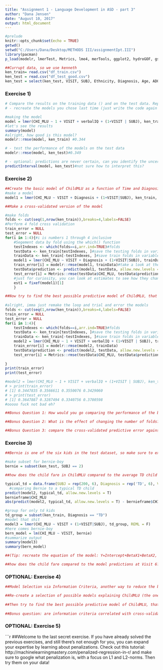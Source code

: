 ```yaml
---
title: "Assignment 1 - Language Development in ASD - part 3"
author: "Dana Jensen"
date: "August 10, 2017"
output: html_document
---
```

```r
#prelude
knitr::opts_chunk$set(echo = TRUE)
getwd()
setwd("C:/Users/Dana/Desktop/METHODS III/assignmentIpt.III")
library(pacman)
p_load(modelr, lmerTest, Metrics, lme4, merTools, ggplot2, hydroGOF, gstat, dplyr, stringr, plyr, caret)

##Currupt data, so we use kenneth
ken_train= read.csv("df_train.csv")
ken_test = read.csv("df_test_good.csv")
ken_test = select(ken_test, VISIT, SUBJ, Ethnicity, Diagnosis, Age, ADOS, types_CHI, tokens_CHI, CHI_MLU, verbalIQ, nonVerbalIQ, types_MOT, MOT_MLU, tokens_MOT)
```

### Exercise 1)

```r
# Compare the results on the training data () and on the test data. Report both of them. Discuss why they are different.
# - recreate the models you chose last time (just write the code again and apply it to Assignment2TrainData1.csv)

#making the model
model = lmer(CHI_MLU ~ 1 + VISIT + verbalIQ + (1+VISIT | SUBJ), ken_train, REML = F)
#let's see the results
summary(model)
#alright, how good is this model?
modelr::rmse(model, ken_train) #0.344

# - test the performance of the models on the test data 
modelr::rmse(model, ken_test)#0.349

# - optional: predictions are never certain, can you identify the uncertainty of the predictions? (e.g. google predictinterval())
predictInterval(model, ken_test)#not sure how to interpret this?

```

### Exercise 2)
```r
##Create the basic model of ChildMLU as a function of Time and Diagnosis (don't forget the random effects!).
#make a model
model1 = lmer(CHI_MLU ~ VISIT + Diagnosis + (1+VISIT|SUBJ), ken_train, REML = F)

##Make a cross-validated version of the model

#make folds
folds <- cut(seq(1,nrow(ken_train)),breaks=4,labels=FALSE)
#Perform 4 fold cross validation
train_error = NULL
test_error = NULL
for(i in 1:4){#i is numbers 1 through 4 inclusive
    #Segement data by fold using the which() function 
    testIndexes <- which(folds==i,arr.ind=TRUE)#folds
    testData <- ken_train[testIndexes, ]#save the testing folds in variable
    trainData <- ken_train[-testIndexes, ]#save train folds in variable 
    model1 = lmer(CHI_MLU ~ VISIT + Diagnosis + (1+VISIT|SUBJ), trainData, REML = F)#nice model m8
    train_error[i] = modelr::rmse(model1, trainData)#take a look at the training error (not bad, not bad)
    testData$prediction <- predict(model1, testData, allow.new.levels = TRUE)#and now, predict!
    test_error[i] = Metrics::rmse(testData$CHI_MLU, testData$prediction)#here we see how well the prediction model did on child mlu (not that great, *sad trumpet*)
    #just for curiosity, you can look at estimates to see how they change
    est1 = fixef(model1)[1]
    }

##Now try to find the best possible predictive model of ChildMLU, that is, the one that produces the best cross-validated results.
 
#alright, imma just remake the loop and trial and error the models
folds <- cut(seq(1,nrow(ken_train)),breaks=4,labels=FALSE)
train_error = NULL
test_error = NULL
for(i in 1:4){
    testIndexes <- which(folds==i,arr.ind=TRUE)#folds
    testData <- ken_train[testIndexes, ]#save the testing folds in variable
    trainData <- ken_train[-testIndexes, ]#save train folds in variable 
    model2 = lmer(CHI_MLU ~ 1 + VISIT + verbalIQ + (1+VISIT | SUBJ), trainData, REML = F)
    train_error[i] = modelr::rmse(model2, trainData)
    testData$prediction <- predict(model2, testData, allow.new.levels = TRUE)
    test_error[i] = Metrics::rmse(testData$CHI_MLU, testData$prediction)
    
}
print(train_error)
print(test_error)

#model2 = lmer(CHI_MLU ~ 1 + VISIT + verbalIQ + (1+VISIT | SUBJ), ken_train, REML = F)
# > print(train_error)
# [1] 0.3447835 0.3566611 0.3550076 0.3429060
# > print(test_error)
# [1] 0.3647887 0.3287494 0.3340756 0.3700598
#ooooo fuck not bad eh?

##Bonus Question 1: How would you go comparing the performance of the basic model and the cross-validated model on the testing set?

##Bonus Question 2: What is the effect of changing the number of folds? Can you plot RMSE as a function of number of folds?

##Bonus Question 3: compare the cross-validated predictive error against the actual predictive error on the test data
```
### Exercise 3)

```r
##Bernie is one of the six kids in the test dataset, so make sure to extract that child alone for the following analysis.

#make subset for bernie-boy
bernie = subset(ken_test, SUBJ == 2)

##how does the child fare in ChildMLU compared to the average TD child at each visit? Define the distance in terms of absolute difference between this Child and the average TD.

typical_td = data.frame(SUBJ = rep(200, 6), Diagnosis = rep('TD', 6), VISIT = seq(1, 6), verbalIQ = rep(mean(df_train$verbalIQ[df_train$Diagnosis == 'TD']), 6)) #making a typical TD child
  #comparing Bernie to a typical TD child
predict(model2, typical_td, allow.new.levels = T)
bernieframe$CHI_MLU
abs(predict(model2, typical_td, allow.new.levels = T) - bernieframe$CHI_MLU)

#group for only td kids
td_group = subset(ken_train, Diagnosis == "TD")
#model that shit
model3 = lmer(CHI_MLU ~ VISIT + (1+VISIT|SUBJ), td_group, REML = F)
#here comes bernie-boy
bern_model = lm(CHI_MLU ~ VISIT, bernie)
#summarize output
summary(model3)
summary(bern_model)

##(Tip: recreate the equation of the model: Y=Intercept+BetaX1+BetaX2, etc; input the average of the TD group  for each parameter in the model as X1, X2, etc.).

##how does the child fare compared to the model predictions at Visit 6? Is the child below or above expectations? (tip: use the predict() function on Bernie's data only and compare the prediction with the actual performance of the child)

```
### OPTIONAL: Exercise 4) 
```r
##Model Selection via Information Criteria, another way to reduce the bad surprises when testing a model on new data is to pay close attention to the relative information criteria between the models you are comparing. Let's learn how to do that!

##Re-create a selection of possible models explaining ChildMLU (the ones you tested for exercise 2, but now trained on the full dataset and not cross-validated).
 
##Then try to find the best possible predictive model of ChildMLU, that is, the one that produces the lowest information criterion.
 
##Bonus question: are information criteria correlated with cross-validated RMSE? That is, if you take AIC for Model 1, Model 2 and Model 3, do they co-vary with their cross-validated RMSE?
```

### OPTIONAL: Exercise 5)
```r
##Welcome to the last secret exercise. If you have already solved the previous exercises, and still there's not enough for you, you can expand your expertise by learning about penalizations. Check out this tutorial: http://machinelearningmastery.com/penalized-regression-in-r/ and make sure to google what penalization is, with a focus on L1 and L2-norms. Then try them on your data!



